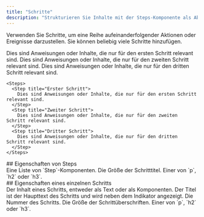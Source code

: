 ```yaml
---
title: "Schritte"
description: "Strukturieren Sie Inhalte mit der Steps-Komponente als Abfolge"
---
```



Verwenden Sie Schritte, um eine Reihe aufeinanderfolgender Aktionen oder Ereignisse darzustellen. Sie können beliebig viele Schritte hinzufügen.

<Steps>
  <Step title="Erster Schritt">
    Dies sind Anweisungen oder Inhalte, die nur für den ersten Schritt relevant sind.
  </Step>

  <Step title="Zweiter Schritt">
    Dies sind Anweisungen oder Inhalte, die nur für den zweiten Schritt relevant sind.
  </Step>

  <Step title="Dritter Schritt">
    Dies sind Anweisungen oder Inhalte, die nur für den dritten Schritt relevant sind.
  </Step>
</Steps>

```mdx Steps example
<Steps>
  <Step title="Erster Schritt">
    Dies sind Anweisungen oder Inhalte, die nur für den ersten Schritt relevant sind.
  </Step>
  <Step title="Zweiter Schritt">
    Dies sind Anweisungen oder Inhalte, die nur für den zweiten Schritt relevant sind.
  </Step>
  <Step title="Dritter Schritt">
    Dies sind Anweisungen oder Inhalte, die nur für den dritten Schritt relevant sind.
  </Step>
</Steps>
```


<div id="steps-properties">
  ## Eigenschaften von Steps
</div>

<ResponseField name="children" type="ReactElement<StepProps>[]" required>
  Eine Liste von `Step`-Komponenten.
</ResponseField>

<ResponseField name="titleSize" type="string" default="p">
  Die Größe der Schritttitel. Einer von `p`, `h2` oder `h3`.
</ResponseField>

<div id="individual-step-properties">
  ## Eigenschaften eines einzelnen Schritts
</div>

<ResponseField name="children" type="string | ReactNode" required>
  Der Inhalt eines Schritts, entweder als Text oder als Komponenten.
</ResponseField>

<IconsOptional />

<ResponseField name="title" type="string">
  Der Titel ist der Haupttext des Schritts und wird neben dem Indikator angezeigt.
</ResponseField>

<ResponseField name="stepNumber" type="number">
  Die Nummer des Schritts.
</ResponseField>

<ResponseField name="titleSize" type="string" default="p">
  Die Größe der Schrittüberschriften. Einer von `p`, `h2` oder `h3`.
</ResponseField>